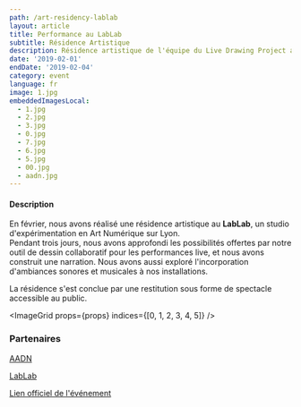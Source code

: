 ```yaml
---
path: /art-residency-lablab
layout: article
title: Performance au LabLab
subtitle: Résidence Artistique
description: Résidence artistique de l'équipe du Live Drawing Project au LabLab à Lyon en partenariat avec l'AADN
date: '2019-02-01'
endDate: '2019-02-04'
category: event
language: fr
image: 1.jpg
embeddedImagesLocal:
  - 1.jpg
  - 2.jpg
  - 3.jpg
  - 0.jpg
  - 7.jpg
  - 6.jpg
  - 5.jpg
  - 00.jpg
  - aadn.jpg
---
```


#### Description

En février, nous avons réalisé une résidence artistique au **LabLab**, un studio d'expérimentation en Art Numérique sur Lyon.  
Pendant trois jours, nous avons approfondi les possibilités offertes par notre outil de dessin collaboratif pour les performances live, et nous avons construit une narration.
Nous avons aussi exploré l'incorporation d'ambiances sonores et musicales à nos installations.

La résidence s'est conclue par une restitution sous forme de spectacle accessible au public.

<ImageGrid props={props} indices={[0, 1, 2, 3, 4, 5]} />

### Partenaires

[AADN](http://aadn.org/)

[LabLab](https://www.facebook.com/atelierlablab/)

[Lien officiel de l'événement](https://aadn.org/nos-residences/the-live-drawing-project-en-residence-au-lab-lab/)
